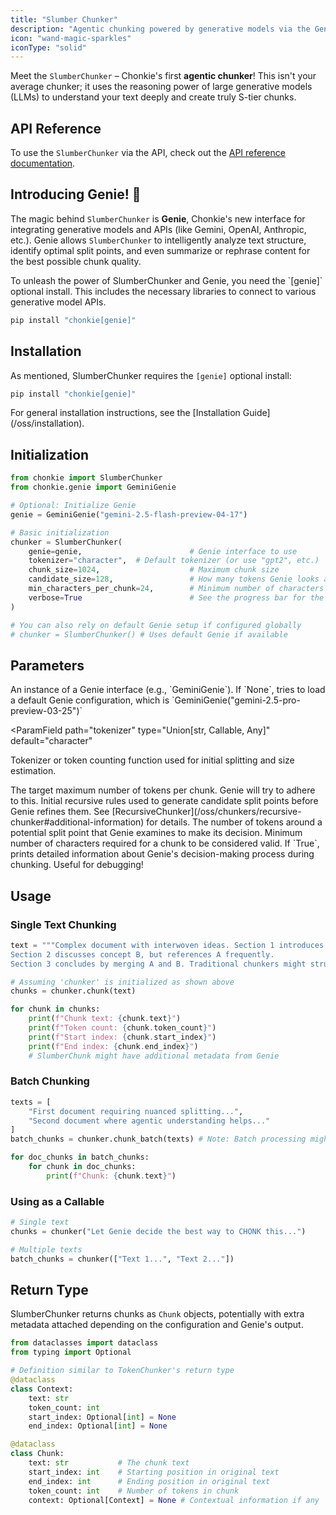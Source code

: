 ```yaml
---
title: "Slumber Chunker"
description: "Agentic chunking powered by generative models via the Genie interface"
icon: "wand-magic-sparkles"
iconType: "solid"
---
```


Meet the `SlumberChunker` – Chonkie's first **agentic chunker**! This isn't your average chunker; it uses the reasoning power of large generative models (LLMs) to understand your text deeply and create truly S-tier chunks.

## API Reference

To use the `SlumberChunker` via the API, check out the [API reference documentation](../../api-reference/slumber-chunker).

## Introducing Genie! 🧞

The magic behind `SlumberChunker` is **Genie**, Chonkie's new interface for integrating generative models and APIs (like Gemini, OpenAI, Anthropic, etc.). Genie allows `SlumberChunker` to intelligently analyze text structure, identify optimal split points, and even summarize or rephrase content for the best possible chunk quality.

<Card title="Requires [genie] Install" icon="wand-magic">
  To unleash the power of SlumberChunker and Genie, you need the `[genie]`
  optional install. This includes the necessary libraries to connect to various
  generative model APIs.
</Card>

```bash
pip install "chonkie[genie]"
```

## Installation

As mentioned, SlumberChunker requires the `[genie]` optional install:

```bash
pip install "chonkie[genie]"
```

<Info>
  For general installation instructions, see the [Installation
  Guide](/oss/installation).
</Info>

## Initialization

```python
from chonkie import SlumberChunker
from chonkie.genie import GeminiGenie

# Optional: Initialize Genie
genie = GeminiGenie("gemini-2.5-flash-preview-04-17")

# Basic initialization
chunker = SlumberChunker(
    genie=genie,                        # Genie interface to use
    tokenizer="character",  # Default tokenizer (or use "gpt2", etc.)
    chunk_size=1024,                    # Maximum chunk size
    candidate_size=128,                 # How many tokens Genie looks at for potential splits
    min_characters_per_chunk=24,        # Minimum number of characters per chunk
    verbose=True                        # See the progress bar for the chunking process
)

# You can also rely on default Genie setup if configured globally
# chunker = SlumberChunker() # Uses default Genie if available
```

## Parameters

<ParamField path="genie" type="Optional[BaseGenie]" default="None">
  An instance of a Genie interface (e.g., `GeminiGenie`). If `None`, tries to
  load a default Genie configuration, which is
  `GeminiGenie("gemini-2.5-pro-preview-03-25")`
</ParamField>

<ParamField
  path="tokenizer"
  type="Union[str, Callable, Any]"
  default="character"
>
  Tokenizer or token counting function used for initial splitting and size
  estimation.
</ParamField>

<ParamField path="chunk_size" type="int" default="1024">
  The target maximum number of tokens per chunk. Genie will try to adhere to
  this.
</ParamField>

<ParamField path="rules" type="RecursiveRules" default="RecursiveRules()">
  Initial recursive rules used to generate candidate split points before Genie
  refines them. See
  [RecursiveChunker](/oss/chunkers/recursive-chunker#additional-information) for
  details.
</ParamField>

<ParamField path="candidate_size" type="int" default="128">
  The number of tokens around a potential split point that Genie examines to
  make its decision.
</ParamField>

<ParamField path="min_characters_per_chunk" type="int" default="24">
  Minimum number of characters required for a chunk to be considered valid.
</ParamField>

<ParamField path="verbose" type="bool" default="True">
  If `True`, prints detailed information about Genie's decision-making process
  during chunking. Useful for debugging!
</ParamField>

## Usage

### Single Text Chunking

```python
text = """Complex document with interwoven ideas. Section 1 introduces concept A.
Section 2 discusses concept B, but references A frequently.
Section 3 concludes by merging A and B. Traditional chunkers might struggle here."""

# Assuming 'chunker' is initialized as shown above
chunks = chunker.chunk(text)

for chunk in chunks:
    print(f"Chunk text: {chunk.text}")
    print(f"Token count: {chunk.token_count}")
    print(f"Start index: {chunk.start_index}")
    print(f"End index: {chunk.end_index}")
    # SlumberChunk might have additional metadata from Genie
```

### Batch Chunking

```python
texts = [
    "First document requiring nuanced splitting...",
    "Second document where agentic understanding helps..."
]
batch_chunks = chunker.chunk_batch(texts) # Note: Batch processing might be slower due to LLM calls

for doc_chunks in batch_chunks:
    for chunk in doc_chunks:
        print(f"Chunk: {chunk.text}")
```

### Using as a Callable

```python
# Single text
chunks = chunker("Let Genie decide the best way to CHONK this...")

# Multiple texts
batch_chunks = chunker(["Text 1...", "Text 2..."])
```

## Return Type

SlumberChunker returns chunks as `Chunk` objects, potentially with extra metadata attached depending on the configuration and Genie's output.

```python
from dataclasses import dataclass
from typing import Optional

# Definition similar to TokenChunker's return type
@dataclass
class Context:
    text: str
    token_count: int
    start_index: Optional[int] = None
    end_index: Optional[int] = None

@dataclass
class Chunk:
    text: str           # The chunk text
    start_index: int    # Starting position in original text
    end_index: int      # Ending position in original text
    token_count: int    # Number of tokens in chunk
    context: Optional[Context] = None # Contextual information if any
```
